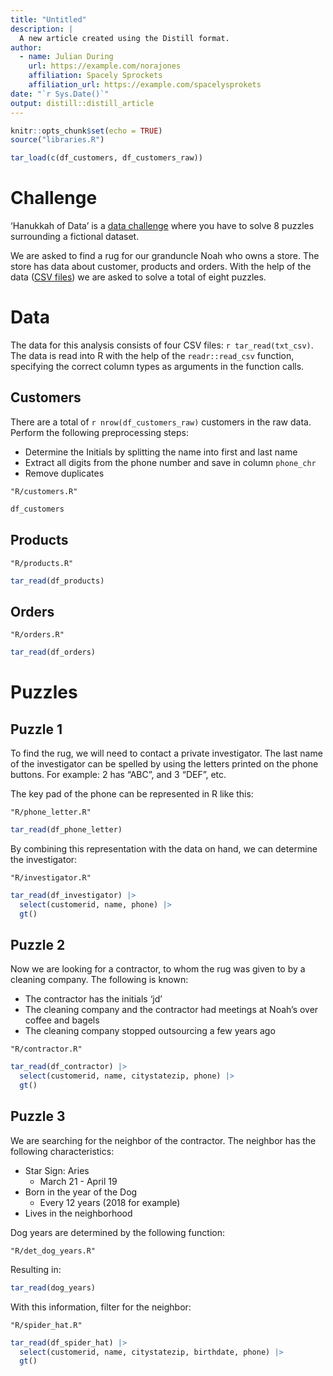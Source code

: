 ```yaml
---
title: "Untitled"
description: |
  A new article created using the Distill format.
author:
  - name: Julian During 
    url: https://example.com/norajones
    affiliation: Spacely Sprockets
    affiliation_url: https://example.com/spacelysprokets
date: "`r Sys.Date()`"
output: distill::distill_article
---
```


```r
knitr::opts_chunk$set(echo = TRUE)
source("libraries.R")

tar_load(c(df_customers, df_customers_raw))
```

# Challenge

'Hanukkah of Data' is a [data challenge](https://hanukkah.bluebird.sh/about/)
where you have to solve 8 puzzles surrounding a fictional dataset.

We are asked to find a rug for our granduncle Noah who owns a store. The
store has data about customer, products and orders. With the help of the data
([CSV files](https://github.com/duju211/hanukkah_of_data/tree/master/csv))
we are asked to solve a total of eight puzzles.

# Data

The data for this analysis consists of four CSV files: `r tar_read(txt_csv)`.
The data is read
into R with the help of the `readr::read_csv` function,
specifying the correct column types as arguments in the function calls.

## Customers

There are a total of `r nrow(df_customers_raw)` customers in the raw data.
Perform the following preprocessing steps:

* Determine the Initials by splitting the name into first and last name
* Extract all digits from the phone number and save in column `phone_chr`
* Remove duplicates

```embed
"R/customers.R"
```

```r
df_customers
```

## Products

```embed
"R/products.R"
```

```r
tar_read(df_products)
```

## Orders

```embed
"R/orders.R"
```

```r
tar_read(df_orders)
```

# Puzzles

## Puzzle 1

To find the rug, we will need to contact a private investigator.
The last name of the investigator can be spelled by using the letters printed on the
phone buttons. For example: 2 has “ABC”, and 3 “DEF”, etc.

The key pad of the phone can be represented in R like this:

```embed
"R/phone_letter.R"
```

```r
tar_read(df_phone_letter)
```

By combining this representation with the data on hand, we can determine the
investigator:

```embed
"R/investigator.R"
```

```r
tar_read(df_investigator) |>
  select(customerid, name, phone) |>
  gt()
```

## Puzzle 2

Now we are looking for a contractor, to whom the rug was given to by a 
cleaning company. The following is known:
 
* The contractor has the initials 'jd'
* The cleaning company and the contractor had meetings at Noah's over coffee
and bagels
* The cleaning company stopped outsourcing a few years ago

```embed
"R/contractor.R"
```

```r
tar_read(df_contractor) |>
  select(customerid, name, citystatezip, phone) |>
  gt()
```

## Puzzle 3

We are searching for the neighbor of the contractor. The neighbor has the
following characteristics:

* Star Sign: Aries
  * March 21 - April 19
* Born in the year of the Dog
  * Every 12 years (2018 for example)
* Lives in the neighborhood

Dog years are determined by the following function:

```embed
"R/det_dog_years.R"
```

Resulting in:

```r
tar_read(dog_years)
```

With this information, filter for the neighbor:

```embed
"R/spider_hat.R"
```

```r
tar_read(df_spider_hat) |>
  select(customerid, name, citystatezip, birthdate, phone) |>
  gt()
```

